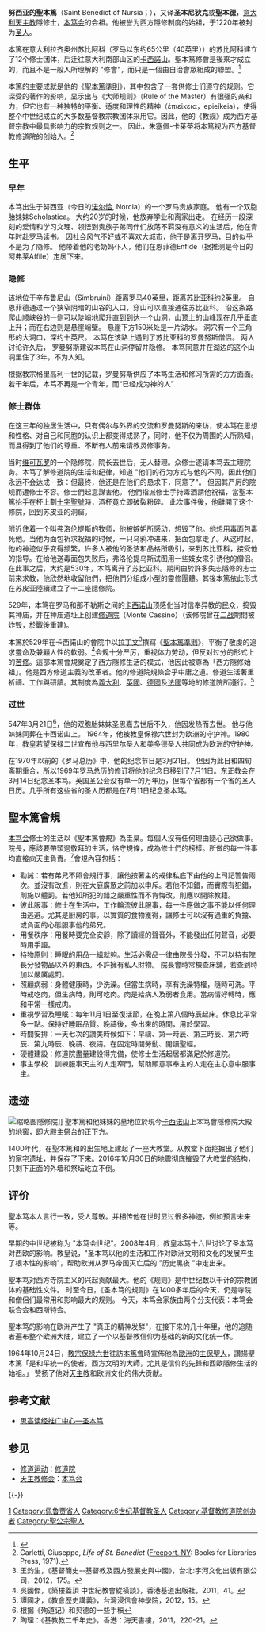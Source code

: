{{Refimprove|time=2020-02-19T18:51:01+00:00}}
{{NoteTA
|G1=Popes
}}
{{Infobox saint
|name=努西亞的聖本篤<br>St. Benedict of Nursia
|birth_date= {{c.|lk=no}} 480年3月2日
|death_date= c. 547年 <ref>{{cite web|url=https://www.britannica.com/biography/Saint-Benedict-of-Nursia|title=Saint Benedict - Biography, Rule, & Facts|website=Encyclopedia Britannica|access-date=2018-05-12|archive-url=https://web.archive.org/web/20180505213932/https://www.britannica.com/biography/Saint-Benedict-of-Nursia|archive-date=2018-05-05|dead-url=no}}</ref> <ref>{{cite web|url=http://www.saintbenedict.org/saint-benedict|title=Who is Saint Benedict?|website=Saint Benedict Church|access-date=2018-05-12|archive-url=https://web.archive.org/web/20180505205751/http://www.saintbenedict.org/saint-benedict/|archive-date=2018-05-05|dead-url=no}}</ref>
|feast_day=7月11日（[[天主教會|天主教會]]、[[聖公宗|聖公宗]]）<br>3月14日（[[東儀天主教會|東儀天主教會]]）
|venerated_in= [[基督宗教|基督宗教]]
|image= File:Benedict_of_Nursia.jpg
|imagesize= 
|caption= 
|birth_place=[[奧多亞塞|奧多亞塞王國]][[諾爾恰|努西亞]]
|death_place=[[東哥德王國|東哥德王國]][[卡西諾山|卡西諾山]]
|titles=[[基督教聖人|圣人]]、[[本笃会|本笃会]]会祖、隱修士
|beatified_date= 
|beatified_place=
|beatified_by=
|canonized_date=1220年
|canonized_place= [[教宗國|教宗國]][[羅馬|羅馬]]
|canonized_by=[[教宗何諾三世|教宗何諾三世]]
|attributes=聖本篤會規、院長權杖、代表毒藥的蛇和杯、黑色長袍、烏鴉
|patronage=歐洲、隱修士、農夫、學生、建築師、工程師、臨終者
|major_shrine=[[卡西諾山|卡西諾山隱修院]]
|suppressed_date=
|issues=
}}

'''努西亚的聖本篤'''（Saint Benedict of Nursia；{{bd|480年||547年|catIdx=B}}），又译'''圣本尼狄克'''或'''聖本德'''，[[意大利|意大利]][[天主教|天主教]]隱修士，[[本笃会|本笃会]]的会祖。他被誉为西方隱修制度的始祖，于1220年被封为[[基督教聖人|圣人]]。

本篤在意大利拉齐奥州苏比阿科（罗马以东约65公里（40英里））的苏比阿科建立了12个修士团体，后迁往意大利南部山区的[[卡西諾山|卡西諾山]]。聖本篤修會是後來才成立的，而且不是一般人所理解的 "修會"，而只是一個由自治會眾組成的聯盟。<ref name="Holder2009">{{cite book|last= Holder|first= Arthur G.|title= Christian Spirituality: The Classics|url= https://books.google.com/books?id=Jz2KjBCIcEkC&pg=PA69|accessdate= 24 November 2012|date= 29 July 2009|publisher= Taylor & Francis|isbn= 9780415776028|page= 70|quote= Today, tens of thousands of men and women throughout the world profess to live their lives according to Benedict's ''Rule''. These men and women are associated with over two thousand Roman Catholic, Anglican, and ecumenical Benedictine monasteries on six continents.|archive-url= https://web.archive.org/web/20140704043906/http://books.google.com/books?id=Jz2KjBCIcEkC&pg=PA69|archive-date= 2014-07-04|dead-url= no}}</ref>

本篤的主要成就是他的《[[聖本篤準則|聖本篤準則]]》，其中包含了一套供修士们遵守的规则。它深受{{le|约翰-卡西安|1061}}的著作的影响，显示出与《大师规则》（Rule of the Master）有很强的亲和力，但它也有一种独特的平衡、适度和理性的精神（ἐπιείκεια，epieíkeia），使得整个中世纪成立的大多数基督教宗教团体采用它。因此，他的《教规》成为西方基督宗教中最具影响力的宗教规则之一。
因此，朱塞佩-卡莱蒂将本篤视为西方基督教修道院的创始人。<ref>Carletti, Giuseppe, ''Life of St. Benedict'' ([[Freeport,_New_York|Freeport, NY]]: Books for Libraries Press, 1971).</ref>

== 生平 ==
===早年===
本笃出生于努西亚（今日的[[诺尔恰|诺尔恰]], Norcia）的一个罗马贵族家庭。
他有一个双胞胎妹妹Scholastica。
大约20岁的时候，他放弃学业和离家出走。
在经历一段深刻的爱情和学习文理、领悟到贵族子弟同伴们放荡不羁没有意义的生活后，他在青年时赴罗马读书。
因社会风气不好或不喜欢大城市，他于是离开罗马，目的似乎不是为了隐修。
他带着他的老奶妈仆人，他们在恩菲德Enfide（据推测是今日的阿弗莱Affile）定居下来。

===隐修===
该地位于辛布鲁尼山（Simbruini）距离罗马40英里，距离[[苏比亚科|苏比亚科]]约2英里。
自恩菲德通过一个狭窄阴暗的山谷的入口，穿山可以直接通往苏比亚科。
沿这条路爬山顺峡谷的一侧可以陡峭地爬升直到到达一个山洞，山顶上的山峰现在几乎垂直上升；而在右边则是悬崖峭壁。
悬崖下方150米处是一片湖水。
洞穴有一个三角形的大洞口，深约十英尺。
本笃在该路上遇到了苏比亚科的罗曼努斯僧侣。
两人讨论许久后，
罗曼努斯建议本笃在山洞停留并隐修。
本笃同意并在湖边的这个山洞里住了3年，不为人知。

根据教宗格里高利一世的记载，罗曼努斯供应了本笃生活和修习所需的方方面面。
若干年后，本笃不再是一个青年，而“已经成为神的人”
===修士群体===
在这三年的独居生活中，只有偶尔与外界的交流和罗曼努斯的来访，使本笃在思想和性格、对自己和同胞的认识上都变得成熟了，同时，他不仅为周围的人所熟知，而且得到了他们的尊重、不断有人前来请教灵修事务。

当时[[维科瓦罗|维可瓦罗]]的一个隐修院，院长去世后，无人替理。众修士遂请本笃去主理院务。本笃了解修道院的生活和纪律，知道 "他们的行为方式与他的不同，因此他们永远不会达成一致：但最终，他还是在他们的恳求下，同意了"。
但因其严厉的院规而遭修士不容。修士們起意謀害他。
他們指派修士手持毒酒請他祝福，當聖本篤抬手在杯上劃[[十字聖號|十字聖號]]時，酒杯竟立即破裂粉碎。
此次事件後，他離開了这个修院，回到苏皮亚的洞窟。

附近住着一个叫弗洛伦提斯的牧师，他被嫉妒所感动，想毁了他。他想用毒面包毒死他。当他为面包祈求祝福的时候，一只乌鸦冲进来，把面包拿走了。从这时起，他的神迹似乎变得频繁，许多人被他的圣洁和品格所吸引，来到苏比亚科，接受他的指导。在给他送毒面包失败后，弗洛伦提乌斯试图用一些妓女来引诱他的僧侣。
在此事之后，大约是530年，本笃离开了苏比亚科。期间由於許多失志隱修的志士前來求教，他欣然地收留他們，把他們分組成小型的靈修團體。其後本篤依此形式在苏皮亚陸續建立了十二座隱修院。

529年，本笃在罗马和那不勒斯之间的[[卡西諾山|卡西诺山]]顶感化当时信奉异教的民众，捣毁其神庙，并在神庙遗址上创建[[本笃修道院|修道院]]（Monte Cassino）（该修院曾在[[二战|二战]]期間被炸毁，於戰後重建)。

本篤於529年在卡西諾山的會院中以[[拉丁文|拉丁文]]<ref>王鈞生，《基督簡史--基督教及西方發展史與中國》，台北:宇河文化出版有限公司，2012，175。</ref>撰寫《[[聖本篤準則|聖本篤準則]]》，平衡了敬虔的追求靈命及兼顧人性的軟弱。<ref>吳國傑，《築樓蓋頂 中世紀教會緃橫談》，香港基道出版社，2011，41。</ref>会规十分严厉，重视体力劳动，但反对过分的形式上的[[苦修|苦修]]。這部本篤會規奠定了西方隱修生活的模式，他因此被尊為「西方隱修始祖」。他是西方修道主義的改革者。他的修道院規條合乎中庸之道。修道生活著重祈禱、工作與研讀。其制度為[[義大利|義大利]]、[[英國|英國]]、[[德國|德國]]及[[法國|法國]]等地的修道院所遵行。<ref>譚國才，《教會歷史講義》，台灣浸信會神學院，2012，15。</ref>

===过世===
547年3月21日<ref>根据《殉道记》和贝德的一些手稿</ref>，他的双胞胎妹妹圣思嘉去世后不久，他因发热而去世。
他与他妹妹同葬在卡西诺山上。
1964年，他被教皇保禄六世封为欧洲的守护神。1980年，教皇若望保禄二世宣布他与西里尔圣人和美多德圣人共同成为欧洲的守护神。

在1970年以前的《罗马总历》中，他的纪念节日是3月21日。
但因为此日和四旬斋期重合，所以1969年罗马总历的修订将他的纪念日移到了7月11日。东正教会在3月14日纪念圣本笃。英国圣公会没有单一的万年历，但每个省都有一个省的圣人日历。几乎所有这些省的圣人历都是在7月11日纪念圣本笃。

== 聖本篤會規 ==
[[本笃会|本笃会]]修士的生活以《聖本篤會規》為圭臬。每個人沒有任何理由隨心己欲做事。院長，應該要帶頭過敬拜的生活，恪守規條，成為修士們的榜樣。所做的每一件事均直接向天主負責。<ref>陶理：《基教教二千年史》，香港：海天書樓，2011，220-21。</ref>會規內容包括：

* 勸誡：若有弟兄不照會規行事，讓他按著主的戒律私底下由他的上司記警告兩次。並沒有改進，則在大庭廣眾之前加以申斥。若他不知錯，而實際有犯錯，則施以體罰。若他知所犯的錯之嚴重性而不肯悔改，則應以開除教籍。
* 彼此服事：修士在生活中，工作輪流彼此服事，每一件應做之事不能以任何理由逃避。尤其是廚房的事。以實質的食物獲得，讓修士可以沒有過重的負擔、或負面的心態服事他的弟兄。
* 用餐秩序：用餐時要完全安靜，除了讀經的聲音外，不能發出任何聲音，必要時用手語。
* 持物原則：睡眠的用品一組就夠。生活必需品一律由院長分發，不可以持有院長分發物品以外的東西。不許擁有私人財物。 院長會時常檢查床舖，若查到時加以嚴厲處罰。
* 照顧病弱：身體健康時，少洗澡。但當生病時，享有洗澡特權，隨時可洗。平時戒吃肉，但生病時，則可吃肉。肉是給病人及弱者食用。當病情好轉時，應和平常一樣戒肉。
* 重視學習及睡眠：每年11月1日至復活節，在晚上第八個時辰起床。休息比平常多一點。保持好睡眠品質。晚禱後，多出來的時間，用於學習。
* 時間安排：一天七次的讚美時候如下：早禱、第一時辰、第三時辰、第六時辰、第九時辰、晚禱、夜禱。在固定時間勞動、閱讀聖經。
* 硬體建設：修道院盡量建設得完備，使修士生活起居都滿足於修道院。
* 事主學校：訓練服事天主的人走窄門，幫助願意事奉主的人走在主心意中服事主。

== 遗迹 ==
[[File:Monte_Cassino_Opactwo_1.JPG|缩略图]]隱修院]]
聖本篤和他妹妹{{link-en|思嘉|Scholastica|聖思嘉}}的墓地位於現今[[卡西诺山|卡西诺山]]上本笃會隱修院大殿的地窖，即大殿主祭台的正下方。

1400年代，在聖本篤和{{link-en|思嘉|Scholastica|聖思嘉}}的出生地上建起了一座大教堂。从教堂下面挖掘出了他们的家宅遗址，并保存了下来。2016年10月30日的地震彻底摧毁了大教堂的结构，只剩下正面的外墙和祭坛屹立不倒。

== 评价 ==
聖本笃本人言行一致，受人尊敬。并相传他在世时显过很多神迹，例如预言未来等。

早期的中世纪被称为 "本笃会世纪"。2008年4月，教皇本笃十六世讨论了圣本笃对西欧的影响。教皇说，"圣本笃以他的生活和工作对欧洲文明和文化的发展产生了根本性的影响"，帮助欧洲从罗马帝国灭亡后的 "历史黑夜 "中走出来。

聖本笃对西方寺院主义的兴起贡献最大。他的《规则》是中世纪数以千计的宗教团体的基础性文件。
时至今日，《圣本笃的规则》在1400多年后的今天，仍是寺院和僧侣们最常用和影响最大的规则。
今天，本笃会家族由两个分支代表：本笃会联合会和西斯特会。

聖本笃的影响在欧洲产生了 "真正的精神发酵"，在接下来的几十年里，他的追随者遍布整个欧洲大陆，建立了一个以基督教信仰为基础的新的文化统一体。

1964年10月24日，[[教宗保禄六世|教宗保禄六世]]往訪[[本篤會|本篤會]]時宣佈他為[[歐洲|歐洲]]的[[主保聖人|主保聖人]]，讚揚聖本篤「是和平統一的使者，西方文明的大師，尤其是信仰的先鋒和西歐隱修生活的始祖。」 赞扬了他对[[天主教|天主教]]和欧洲文化的伟大贡献。

== 参考文献 ==
{{Reflist}}
* [https://web.archive.org/web/20070927230918/http://epaper.ccreadbible.org/epaper/page_99/59/BENEDICT.htm 思高读经推广中心—圣本笃]

== 参见 ==
{{Portal box|天主教|基督教|人物}}
* [[修道运动|修道运动]]：[[修道院|修道院]]
* [[天主教修会|天主教修会]]：[[本笃会|本笃会]]

{{-}}
{{天主教会史}}

{{Authority control}}

[[Category:本笃会修士|1]]
[[Category:佩鲁贾省人|Category:佩鲁贾省人]]
[[Category:6世纪基督教圣人|Category:6世纪基督教圣人]]
[[Category:基督教修道院创办者|Category:基督教修道院创办者]]
[[Category:聖公宗聖人|Category:聖公宗聖人]]